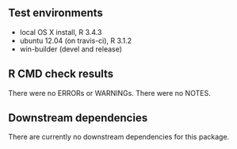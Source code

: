 ## Test environments
* local OS X install, R 3.4.3
* ubuntu 12.04 (on travis-ci), R 3.1.2
* win-builder (devel and release)

## R CMD check results
There were no ERRORs or WARNINGs.
There were no NOTES. 

## Downstream dependencies
There are currently no downstream dependencies for this package.